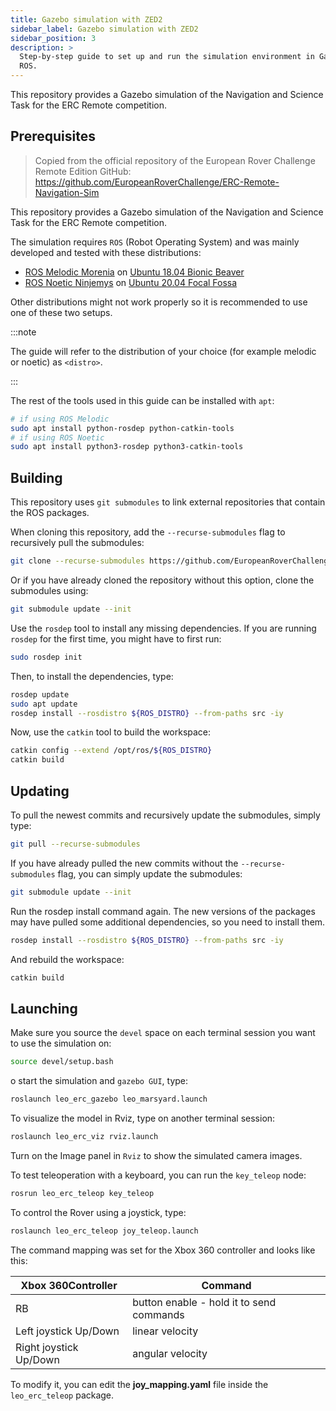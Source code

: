 ```yaml
---
title: Gazebo simulation with ZED2
sidebar_label: Gazebo simulation with ZED2
sidebar_position: 3
description: >
  Step-by-step guide to set up and run the simulation environment in Gazebo with
  ROS.
---
```



This repository provides a Gazebo simulation of the Navigation and Science Task
for the ERC Remote competition.

## Prerequisites

<LinkButton
  to="/docs/leo-rover/guides/install-ros-on-usb"
  description="Install ROS on a bootable USB drive"
/>
<LinkButton
  to="/docs/leo-rover/advanced-guides/install-ros-on-your-computer"
  description="Install ROS on your computer"
/>

> Copied from the official repository of the European Rover Challenge Remote
> Edition GitHub:
> https://github.com/EuropeanRoverChallenge/ERC-Remote-Navigation-Sim

This repository provides a Gazebo simulation of the Navigation and Science Task
for the ERC Remote competition.

The simulation requires `ROS` (Robot Operating System) and was mainly developed
and tested with these distributions:

- [ROS Melodic Morenia](http://wiki.ros.org/melodic/Installation/) on
  [Ubuntu 18.04 Bionic Beaver](https://releases.ubuntu.com/18.04/)
- [ROS Noetic Ninjemys](http://wiki.ros.org/noetic/Installation/) on
  [Ubuntu 20.04 Focal Fossa](https://releases.ubuntu.com/20.04/)

Other distributions might not work properly so it is recommended to use one of
these two setups.

:::note

The guide will refer to the distribution of your choice (for example melodic or
noetic) as `<distro>`.

:::

The rest of the tools used in this guide can be installed with `apt`:

```bash
# if using ROS Melodic
sudo apt install python-rosdep python-catkin-tools
# if using ROS Noetic
sudo apt install python3-rosdep python3-catkin-tools
```

<ImageZoom
  loading="eager"
  src="/img/docs_images/leo-rover/integrations/gazebo-zed2/leo-rover-gazebo.webp"
  alt="Leo Rover model in Gazebo"
  width="1024"
  height="740"
/>

## Building

This repository uses `git submodules` to link external repositories that contain
the ROS packages.

When cloning this repository, add the `--recurse-submodules` flag to recursively
pull the submodules:

```bash
git clone --recurse-submodules https://github.com/EuropeanRoverChallenge/ERC-Remote-Navigation-Sim.git
```

Or if you have already cloned the repository without this option, clone the
submodules using:

```bash
git submodule update --init
```

Use the `rosdep` tool to install any missing dependencies. If you are running
`rosdep` for the first time, you might have to first run:

```bash
sudo rosdep init
```

Then, to install the dependencies, type:

```bash
rosdep update
sudo apt update
rosdep install --rosdistro ${ROS_DISTRO} --from-paths src -iy
```

Now, use the `catkin` tool to build the workspace:

```bash
catkin config --extend /opt/ros/${ROS_DISTRO}
catkin build
```

## Updating

To pull the newest commits and recursively update the submodules, simply type:

```bash
git pull --recurse-submodules
```

If you have already pulled the new commits without the `--recurse-submodules`
flag, you can simply update the submodules:

```bash
git submodule update --init
```

Run the rosdep install command again. The new versions of the packages may have
pulled some additional dependencies, so you need to install them.

```bash
rosdep install --rosdistro ${ROS_DISTRO} --from-paths src -iy
```

And rebuild the workspace:

```bash
catkin build
```

## Launching

Make sure you source the `devel` space on each terminal session you want to use
the simulation on:

```bash
source devel/setup.bash
```

o start the simulation and `gazebo GUI`, type:

```bash
roslaunch leo_erc_gazebo leo_marsyard.launch
```

To visualize the model in Rviz, type on another terminal session:

```bash
roslaunch leo_erc_viz rviz.launch
```

Turn on the Image panel in `Rviz` to show the simulated camera images.

To test teleoperation with a keyboard, you can run the `key_teleop` node:

```bash
rosrun leo_erc_teleop key_teleop
```

To control the Rover using a joystick, type:

```bash
roslaunch leo_erc_teleop joy_teleop.launch
```

The command mapping was set for the Xbox 360 controller and looks like this:

| Xbox 360Controller     | Command                                  |
| ---------------------- | ---------------------------------------- |
| RB                     | button enable - hold it to send commands |
| Left joystick Up/Down  | linear velocity                          |
| Right joystick Up/Down | angular velocity                         |

To modify it, you can edit the **joy_mapping.yaml** file inside the
`leo_erc_teleop` package.

